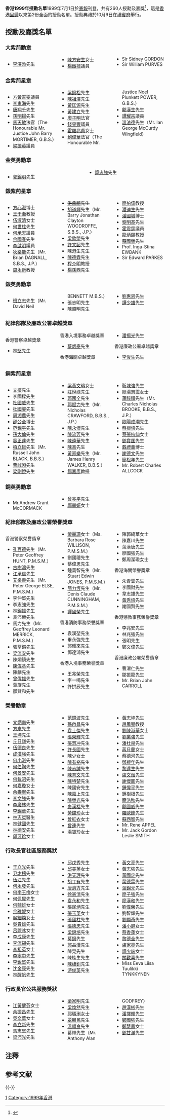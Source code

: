 {{noteTA
|1=于
}}

'''香港1999年授勳名單'''1999年7月1日於[[香港政府憲報|憲報]]刊登，共有260人授勳及嘉獎<ref>{{Cite web |url=http://www.info.gov.hk/gia/general/199909/29/0929153.htm |title=政府於1999年9月29日公布另外9名人士獲頒授英勇勳章，本年度共有269人授勳及嘉獎 |accessdate=2011年6月14日 |archive-date=2008年2月22日 |archive-url=https://web.archive.org/web/20080222214004/http://www.info.gov.hk/gia/general/199909/29/0929153.htm |dead-url=no }}</ref>，這是[[香港回歸|香港回歸]]以來第2份全面的授勳名單。授勳典禮於10月9日在[[禮賓府|禮賓府]]舉行。

== 授勳及嘉獎名單 ==
=== 大紫荊勳章 ===
<div class="references-small" style="-moz-column-count:3; -webkit-column-count:3; column-count:3;">
*[[李澤添|李澤添]]先生{{大紫荊|nocat}}
*[[陳方安生|陳方安生]]女士{{大紫荊|nocat}}{{JP|nocat}}
*[[楊鐵樑|楊鐵樑]]議員{{大紫荊|nocat}}{{JP|nocat}}
*Sir Sidney GORDON{{大紫荊|nocat}}{{JP|nocat}}{{NoteTag|即[[高登_(企業家)|高登]]爵士}}
*Sir William PURVES{{大紫荊|nocat}}{{NoteTag|即[[浦偉士|浦偉士]]爵士}}
</div>
=== 金紫荊星章 ===
<div class="references-small" style="-moz-column-count:3; -webkit-column-count:3; column-count:3;">
*[[方黃吉雯|方黃吉雯]]議員{{GBSHK|nocat}}{{JP|nocat}}
*[[李東海|李東海]]先生{{GBSHK|nocat}}{{JP|nocat}}
*[[唐翔千|唐翔千]]先生{{GBSHK|nocat}}{{JP|nocat}}
*[[孫明揚|孫明揚]]先生{{GBSHK|nocat}}{{JP|nocat}}
*[[馬天敏|馬天敏]]法官{{GBSHK|nocat}}（The Honourable Mr. Justice John Barry MORTIMER, G.B.S.）
*[[梁振英|梁振英]]議員{{GBSHK|nocat}}{{JP|nocat}}
*[[梁錦松|梁錦松]]先生{{GBSHK|nocat}}{{JP|nocat}}
*[[陳祖澤|陳祖澤]]先生{{GBSHK|nocat}}{{JP|nocat}}
*[[黃匡源|黃匡源]]先生{{GBSHK|nocat}}{{JP|nocat}}
*[[黃建立|黃建立]]先生{{GBSHK|nocat}}
*[[廖子明|廖子明]]法官{{GBSHK|nocat}}
*[[錢果豐|錢果豐]]議員{{GBSHK|nocat}}{{JP|nocat}}
*[[霍羅兆貞|霍羅兆貞]]女士{{GBSHK|nocat}}{{JP|nocat}}
*[[鮑偉華|鮑偉華]]法官{{GBSHK|nocat}}（The Honourable Mr. Justice Noel Plunkett POWER, G.B.S.）
*[[鄺漢生|鄺漢生]]先生{{GBSHK|nocat}}{{JP|nocat}}
*[[譚耀宗|譚耀宗]]議員{{GBSHK|nocat}}{{JP|nocat}}
*[[溫法德|溫法德]]先生{{GBSHK|nocat}}{{JP|nocat}}（Mr. Ian George McCurdy Wingfield）
</div>

=== 金英勇勳章 ===
<div class="references-small" style="-moz-column-count:2; -webkit-column-count:2; column-count:2;">
*[[郭錦明|郭錦明]]先生{{MBG|nocat}}
*[[譚忠強|譚忠強]]先生{{MBG|nocat}}
</div>

=== 銀紫荊星章 ===
<div class="references-small" style="-moz-column-count:3; -webkit-column-count:3; column-count:3;">
*[[方心淑|方心淑]]博士{{SBSHK|nocat}}{{JP|nocat}}
*[[王于漸|王于漸]]教授{{SBSHK|nocat}}
*[[伍淑清|伍淑清]]女士{{SBSHK|nocat}}{{JP|nocat}}
*[[何世柱|何世柱]]先生{{SBSHK|nocat}}{{JP|nocat}}
*[[何承天_(建築師)|何承天]]議員{{SBSHK|nocat}}{{JP|nocat}}
*[[余國春|余國春]]先生{{SBSHK|nocat}}{{JP|nocat}}
*[[李啟明_(香港)|李啟明]]議員{{SBSHK|nocat}}{{JP|nocat}}
*[[狄樂能|狄樂能]]先生{{SBSHK|nocat}}{{JP|nocat}}（Mr. Brian DAGNALL, S.B.S., J.P.）
*[[周永新|周永新]]教授{{SBSHK|nocat}}{{JP|nocat}}
*<del>[[洪承禧|洪承禧]]先生{{SBSHK|nocat}}{{JP|nocat}}</del>{{NoteTag|已於2012年11月被褫奪}}
*[[胡道輝|胡道輝]]先生{{SBSHK|nocat}}{{JP|nocat}}（Mr. Barry Jonathan Clayton WOODROFFE, S.B.S., J.P.）
*[[梁欽榮|梁欽榮]]先生{{SBSHK|nocat}}
*[[許文詔|許文詔]]先生{{SBSHK|nocat}}{{JP|nocat}}
*陳港生先生{{SBSHK|nocat}}{{NoteTag|即[[成龍|成龍]]}}
*[[陳德霖|陳德霖]]先生{{SBSHK|nocat}}{{JP|nocat}}
*[[程介明|程介明]]教授{{SBSHK|nocat}}{{JP|nocat}}
*[[楊孫西|楊孫西]]先生{{SBSHK|nocat}}{{JP|nocat}}
*[[廖柏偉|廖柏偉]]教授{{SBSHK|nocat}}{{JP|nocat}}
*[[潘迪生|潘迪生]]先生{{SBSHK|nocat}}
*[[潘國城|潘國城]]博士{{SBSHK|nocat}}{{JP|nocat}}
*[[黎明基|黎明基]]先生{{SBSHK|nocat}}{{JP|nocat}}
*[[霍震霆|霍震霆]]議員{{SBSHK|nocat}}{{JP|nocat}}
*[[龍炳頤|龍炳頤]]教授{{SBSHK|nocat}}{{JP|nocat}}
*[[蘇國榮|蘇國榮]]先生{{SBSHK|nocat}}{{JP|nocat}}
*Prof. Inga-Stina EWBANK{{SBSHK|nocat}}
*Sir Edward PARKES{{SBSHK|nocat}}
</div>

=== 銀英勇勳章 ===
<div class="references-small" style="-moz-column-count:3; -webkit-column-count:3; column-count:3;">
*[[班立志|班立志]]先生{{MBS|nocat}}（Mr. David Neil BENNETT M.B.S.）
*張志明先生{{MBS|nocat}}
*陳超明先生{{MBS|nocat}}
*[[劉惠恩|劉惠恩]]先生{{MBS|nocat}}
*[[譚少雄|譚少雄]]先生{{MBS|nocat}}
</div>
=== 紀律部隊及廉政公署卓越獎章 ===
<div class="references-small" style="-moz-column-count:3; -webkit-column-count:3; column-count:3;">
;香港警察卓越獎章
*[[林堅|林堅]]先生{{PDSM}}

;香港入境事務卓越獎章
*[[蔡炳泰|蔡炳泰]]先生{{IDSM}}

;香港海關卓越獎章
*[[潘揚光|潘揚光]]先生{{CDSM}}

;香港廉政公署卓越獎章
*[[李俊生|李俊生]]先生{{IDS}}
</div>

=== 銅紫荊星章 ===
<div class="references-small" style="-moz-column-count:3; -webkit-column-count:3; column-count:3;">
*[[文樓_(雕塑家)|文樓]]先生{{BBSHK|nocat}}
*李國樑先生{{BBSHK|nocat}}{{JP|nocat}}
*[[杜國威|杜國威]]先生{{BBSHK|nocat}}
*[[杜國鎏|杜國鎏]]先生{{BBSHK|nocat}}{{JP|nocat}}
*[[周湘農|周湘農]]先生{{BBSHK|nocat}}
*[[邵公全|邵公全]]博士{{BBSHK|nocat}}
*[[范錦平|范錦平]]先生{{BBSHK|nocat}}{{JP|nocat}}
*[[孫大倫|孫大倫]]先生{{BBSHK|nocat}}
*[[容正達|容正達]]先生{{BBSHK|nocat}}
*[[栢立恆|栢立恆]]先生{{BBSHK|nocat}}（Mr. Russell John BLACK, B.B.S.）
*[[曹誠淵|曹誠淵]]先生{{BBSHK|nocat}}
*[[梁剛銳|梁剛銳]]先生{{BBSHK|nocat}}{{JP|nocat}}
*[[梁黃文璿|梁黃文璿]]女士{{BBSHK|nocat}}{{JP|nocat}}
*[[莊悅祿|莊悅祿]]先生{{BBSHK|nocat}}
*[[郭國全|郭國全]]先生{{BBSHK|nocat}}{{JP|nocat}}
*[[郭賦力|郭賦力]]先生{{BBSHK|nocat}}{{JP|nocat}}（Mr. Nicholas CRAWFORD, B.B.S., J.P.）
*[[陳永傑|陳永傑]]先生{{BBSHK|nocat}}{{JP|nocat}}
*[[陳流芳|陳流芳]]先生{{BBSHK|nocat}}{{JP|nocat}}
*[[陳遠華|陳遠華]]先生{{BBSHK|nocat}}
*[[陳熹|陳熹]]先生{{BBSHK|nocat}}
*[[黃家樂|黃家樂]]先生{{BBSHK|nocat}}（Mr. James Henry WALKER, B.B.S.）
*[[鄒嘉彥|鄒嘉彥]]教授{{BBSHK|nocat}}
*[[靳埭強|靳埭強]]先生{{BBSHK|nocat}}
*[[廖湯慧靄|廖湯慧靄]]女士{{BBSHK|nocat}}
*[[蒲祿祺|蒲祿祺]]先生{{BBSHK|nocat}}{{JP|nocat}}（Mr. Charles Nicholas BROOKE, B.B.S., J.P.）
*[[歐陽成潮|歐陽成潮]]先生{{BBSHK|nocat}}
*[[蔡根培|蔡根培]]先生{{BBSHK|nocat}}{{JP|nocat}}
*[[蔡張杭仙|蔡張杭仙]]女士{{BBSHK|nocat}}{{JP|nocat}}
*[[鄧寶匡|鄧寶匡]]先生{{BBSHK|nocat}}
*[[戴禮義|戴禮義]]博士{{BBSHK|nocat}}{{JP|nocat}}
*[[謝德文|謝德文]]先生{{BBSHK|nocat}}
*[[簡松年|簡松年]]先生{{BBSHK|nocat}}
*Mr. Robert Charles ALLCOCK{{BBSHK|nocat}}{{NoteTag|即[[區義國|區義國]]}}
</div>

=== 銅英勇勳章 ===
<div class="references-small" style="-moz-column-count:3; -webkit-column-count:3; column-count:3;">
*Mr.Andrew Grant McCORMACK{{MBB|nocat}}
*[[曾兆平|曾兆平]]先生{{MBB|nocat}}
*[[鄺麗妍|鄺麗妍]]女士{{MBB|nocat}}
</div>
=== 紀律部隊及廉政公署榮譽獎章 ===
<div class="references-small" style="-moz-column-count:3; -webkit-column-count:3; column-count:3;">
;香港警察榮譽獎章
*[[孔百德|孔百德]]先生{{PMSM}}（Mr. Peter Geoffrey HUNT, P.M.S.M.）
*[[古樹鴻|古樹鴻]]先生{{PMSM}}
*[[江承信|江承信]]先生{{PMSM}}
*[[艾樂善|艾樂善]]先生{{PMSM}}（Mr. Peter George ELSE, P.M.S.M.）
*李仲堅先生{{PMSM}}
*李志強先生{{PMSM}}
*[[林錦雄|林錦雄]]先生{{PMSM}}
*袁沛榮先生{{PMSM}}
*馬力先生{{PMSM}}（Mr. Geoffrey Leonard MERRICK, P.M.S.M.）
*張萃鏘先生{{PMSM}}
*[[梁流安|梁流安]]先生{{PMSM}}
*陳炯鎮先生{{PMSM}}
*[[陳偉基|陳偉基]]先生{{PMSM}}
*陳麟先生{{PMSM}}
*[[曾偉雄|曾偉雄]]先生{{PMSM}}
*葉旋先生{{PMSM}}
*鄒賢和先生{{PMSM}}
*[[榮麗珊|榮麗珊]]女士{{PMSM}}（Ms. Barbara Rose WILLISON, P.M.S.M.）
*劉國禮先生{{PMSM}}
*蔡偉思先生{{PMSM}}
*鍾義智先生{{PMSM}}（Mr. Stuart Edwin JONES, P.M.S.M.）
*[[簡力恆|簡力恆]]先生{{PMSM}}（Mr. Denis Claude CUNNINGHAM, P.M.S.M.）
*[[譚國榮|譚國榮]]先生{{PMSM}}

;香港消防事務榮譽獎章
*袁漢堃先生{{FSMSM}}
*畢永強先生{{FSMSM}}
*郭耀來先生{{FSMSM}}
*鄧達鴻先生{{FSMSM}}

;香港入境事務榮譽獎章
*王兆榮先生{{IMSM}}
*李一鳴先生{{IMSM}}
*許拱辰先生{{IMSM}}
*陳郭綺華女士{{IMSM}}
*陳嘉川先生{{IMSM}}
*葉漢唐先生{{IMSM}}
*廖國強先生{{IMSM}}
*鄭周潔瑜女士{{IMSM}}

;香港海關榮譽獎章
*朱青雲先生{{CMSM}}
*李國財先生{{CMSM}}
*韋志雄先生{{CMSM}}
*[[黃秀培|黃秀培]]先生{{CMSM}}
*謝國賢先生{{CMSM}}

;香港懲教事務榮譽獎章
*李兆安先生{{CSMSM}}
*林兆強先生{{CSMSM}}
*張明先生{{CSMSM}}
*鄭文偉先生{{CSMSM}}

;香港廉政公署榮譽獎章
*曹渭仁先生{{IMS}}
*鄒振龍先生{{IMS}}
*Mr. Brian John CARROLL{{IMS}}
</div>

=== 榮譽勳章 ===
<div class="references-small" style="-moz-column-count:3; -webkit-column-count:3; column-count:3;">
*[[文炳南|文炳南]]先生{{MH|nocat}}
*[[方來|方來]]先生{{MH|nocat}}
*[[王坤|王坤]]先生{{MH|nocat}}
*[[丘日謙|丘日謙]]先生{{MH|nocat}}
*[[伍德良|伍德良]]先生{{MH|nocat}}
*[[成漢強|成漢強]]先生{{MH|nocat}}
*[[何小湛|何小湛]]先生{{MH|nocat}}
*[[何伯陶|何伯陶]]先生{{MH|nocat}}
*[[何景安|何景安]]先生{{MH|nocat}}
*[[何載昭|何載昭]]先生{{MH|nocat}}
*[[何嘉璇|何嘉璇]]女士{{MH|nocat}}
*[[余壽寧|余壽寧]]先生{{MH|nocat}}
*[[李文強|李文強]]先生{{MH|nocat}}
*[[李廣林|李廣林]]先生{{MH|nocat}}
*[[李錦華|李錦華]]先生{{MH|nocat}}
*[[林志傑_(醫生)|林志桀]]醫生{{MH|nocat}}
*[[林健國|林健國]]先生{{MH|nocat}}
*[[林德安|林德安]]先生{{MH|nocat}}
*[[邱可珍|邱可珍]]女士{{MH|nocat}}{{JP|nocat}}
*[[范鏡波|范鏡波]]先生{{MH|nocat}}
*[[孫啟昌|孫啟昌]]先生{{MH|nocat}}
*[[袁士傑|袁士傑]]先生{{MH|nocat}}
*[[張榮輝|張榮輝]]先生{{MH|nocat}}
*[[張慧冲|張慧冲]]先生{{MH|nocat}}
*[[許長國|許長國]]先生{{MH|nocat}}
*陳少女士{{MH|nocat}}
*[[陳有裕|陳有裕]]先生{{MH|nocat}}
*[[陳志誠|陳志誠]]先生{{MH|nocat}}
*[[陳育文|陳育文]]先生{{MH|nocat}}
*[[陳特楚|陳特楚]]先生{{MH|nocat}}
*陳國安先生{{MH|nocat}}
*[[陳嘉上|陳嘉上]]先生{{MH|nocat}}
*[[陳榮光|陳榮光]]先生{{MH|nocat}}
*[[麥漢楷|麥漢楷]]先生{{MH|nocat}}
*[[勞鍱珍|勞鍱珍]]女士{{MH|nocat}}
*[[曾紅衣|曾紅衣]]女士{{MH|nocat}}
*[[曾連|曾連]]先生{{MH|nocat}}
*[[湯寶珍_(區議員)|湯寶珍]]女士{{MH|nocat}}
*[[黃志坤|黃志坤]]先生{{MH|nocat}}
*[[趙鳳琴|趙鳳琴]]教授{{MH|nocat}}
*[[劉陳淑華|劉陳淑華]]女士{{MH|nocat}}
*[[劉業強|劉業強]]先生{{MH|nocat}}
*[[潘杜泉|潘杜泉]]先生{{MH|nocat}}
*[[蔣月蘭|蔣月蘭]]女士{{MH|nocat}}
*[[蔡德河|蔡德河]]先生{{MH|nocat}}
*[[鄧根年|鄧根年]]先生{{MH|nocat}}
*[[黎達生|黎達生]]先生{{MH|nocat}}
*[[盧文烟|盧文烟]]先生{{MH|nocat}}
*[[謝傑圖|謝傑圖]]先生{{MH|nocat}}
*[[鍾偉平|鍾偉平]]先生{{MH|nocat}}
*[[鍾樹根|鍾樹根]]先生{{MH|nocat}}
*[[簡浩秋|簡浩秋]]先生{{MH|nocat}}
*[[鄺國威|鄺國威]]先生{{MH|nocat}}
*[[羅歐鋒|羅歐鋒]]先生{{MH|nocat}}
*[[蘇西智|蘇西智]]先生{{MH|nocat}}
*Mr. Rene APPEL{{MH|nocat}}{{NoteTag|即[[艾培理|艾培理]]}}
*Mr. Jack Gordon Leslie SMITH{{MH|nocat}}
</div>

=== 行政長官社區服務獎狀 ===
<div class="references-small" style="-moz-column-count:3; -webkit-column-count:3; column-count:3;">
*[[于立光|于立光]]先生
*[[尹才榜|尹才榜]]先生
*[[伍江|伍江]]先生
*[[何永發|何永發]]先生
*[[何李玉梅|何李玉梅]]女士
*[[何佩犀|何佩犀]]先生
*[[何競雄|何競雄]]女士
*[[余雅妮|余雅妮]]女士
*[[吳細煥|吳細煥]]女士
*[[吳貴雄|吳貴雄]]先生
*[[呂麗冰|呂麗冰]]女士
*[[李成康|李成康]]先生
*[[李流錫|李流錫]]先生
*[[李祖英|李祖英]]女士
*[[李寧中|李寧中]]先生
*[[李銳堅|李銳堅]]先生
*[[沈金康|沈金康]]先生
*[[林醒帆|林醒帆]]先生
*[[邱戊秀|邱戊秀]]先生
*[[邱美英|邱美英]]女士
*[[洪天理|洪天理]]先生
*[[胡丁有|胡丁有]]先生
*[[唐濟方|唐濟方]]先生
*[[徐憲清|徐憲清]]先生
*[[袁永和|袁永和]]先生
*[[張民炳|張民炳]]先生
*[[張玉英|張玉英]]女士
*[[張國柱_(立法會議員)|張國柱]]先生
*[[張德忠|張德忠]]先生
*[[梁錦培|梁錦培]]先生
*[[莫錦|莫錦]]先生
*[[郭益漢|郭益漢]]先生
*陳晃先生
*陳桂生先生
*[[陳棣釗|陳棣釗]]先生
*[[游俊英|游俊英]]先生
*[[黃文亮|黃文亮]]先生
*黃志強先生
*[[黃國定|黃國定]]先生
*[[葉德霖|葉德霖]]先生
*[[葉錦元|葉錦元]]先生
*[[廖子強|廖子強]]先生
*[[廖漢和|廖漢和]]先生
*[[劉偉榮|劉偉榮]]先生
*劉智輝先生
*[[劉顯奇|劉顯奇]]先生
*[[潘小屏|潘小屏]]女士
*[[蔡香蓮|蔡香蓮]]女士
*[[黎德全|黎德全]]先生
*[[盧家亮|盧家亮]]先生
*[[譚少端|譚少端]]女士
*[[關歡喜|關歡喜]]先生
*Miss Eeva Liisa Tuulikki TYNKKYNEN
</div>

=== 行政長官公共服務獎狀 ===
<div class="references-small" style="-moz-column-count:3; -webkit-column-count:3; column-count:3;">
*[[江黃健芬|江黃健芬]]女士
*[[余振昌|余振昌]]先生
*[[吳文華_(香港)|吳文華]]女士
*[[李立新|李立新]]先生{{JP|nocat}}
*馬志堅先生
*[[梁沛光|梁沛光]]先生
*[[梁家明|梁家明]]先生
*[[梁煥然|梁煥然]]先生
*[[郭瑪琍|郭瑪琍]]女士
*[[覃顯民|覃顯民]]先生
*[[溫順良|溫順良]]先生
*葛輝先生（Mr. Anthony Alan GODFREY）
*[[趙漢彬|趙漢彬]]先生
*[[潘擇輝|潘擇輝]]先生
*[[鄭國強|鄭國強]]先生
*[[鄭慧鳳|鄭慧鳳]]女士
*[[鄧甘滿|鄧甘滿]]先生
</div>

== 注釋 ==
{{NoteFoot}}

== 参考文献 ==
{{Reflist}}

{{-}}
{{香港授勳及嘉獎制度}}

[[Category:香港授勳及嘉獎名單|1]]
[[Category:1999年香港|Category:1999年香港]]